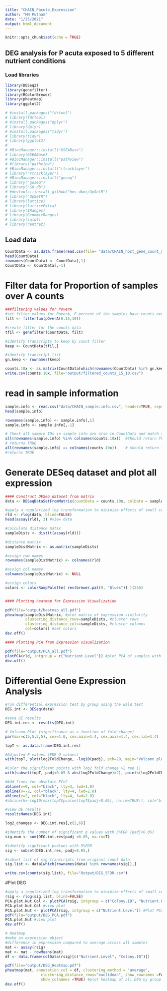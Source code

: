 ```yaml
---
title: "CHAIN_Pacuta_Expression"
author: "HM Putnam"
date: "1/25/2021"
output: html_document
---
```


```r
knitr::opts_chunk$set(echo = TRUE)
```

## DEG analysis for P acuta exposed to 5 different nutrient conditions

### Load libraries
```r

library(DESeq2)
library(genefilter)
library(RColorBrewer)
library(pheatmap)
library(ggplot2)

# #install.packages("fdrtool")
# library(fdrtool)
# #install.packages("dplyr")
# library(dplyr)
# #install.packages("tidyr")
# library(tidyr)
# library(ggplot2)
# 
# #BiocManager::install("GSEABase")
# library(GSEABase)
# #BiocManager::install("pathview")
# #library("pathview")
# #BiocManager::install("rtracklayer")
# library("rtracklayer")
# #BiocManager::install("goseq")
# library("goseq")
# library("GO.db")
# #devtools::install_github("hms-dbmi/UpSetR")
# library("UpSetR")
# library(lattice)
# library(latticeExtra)
# library(IRanges)
# library(GenomicRanges)
# library(sqldf)
# library(rentrez)

```

## Load data


```r
CountData <- as.data.frame(read.csv(file= "data/CHAIN_host_gene_count_matrix.csv", sep=",", header = TRUE))
head(CountData)
rownames(CountData) <- CountData[,1]
CountData <- CountData[,-1]

```
# Filter data for Proportion of samples over A counts
```r
###filtering values for PoverA
#set filter values for PoverA, P percent of the samples have counts over A
filt <- filterfun(pOverA(0.15,10))

#create filter for the counts data
tfil <- genefilter(CountData, filt)

#identify transcripts to keep by count filter
keep <- CountData[tfil,]

#identify transcript list
gn.keep <- rownames(keep)

counts.10x <- as.matrix(CountData[which(rownames(CountData) %in% gn.keep),])
write.csv(counts.10x, file="output/filtered_counts_15_10.csv")

```

# read in sample information
```r
sample.info <- read.csv("data/CHAIN_sample.info.csv", header=TRUE, sep=",")
head(sample.info)

rownames(sample.info) <- sample.info[,1]
sample.info <- sample.info[,-1]

# Check all sample IDs in sample info are also in CountData and match their orders
all(rownames(sample.info) %in% colnames(counts.10x))  #Should return TRUE
# returns TRUE
all(rownames(sample.info) == colnames(counts.10x))    # should return TRUE
#returns TRUE

```
# Generate DESeq dataset and plot all expression
```r
#### Construct DESeq dataset from matrix
data <- DESeqDataSetFromMatrix(countData = counts.10x, colData = sample.info, design = ~ Nutrient.Level) #create a DESeqDataSet object

#apply a regularized log transformation to minimize effects of small counts and normalize wrt library size
rld <- rlog(data, blind=FALSE)
head(assay(rld), 3) #view data

#calculate distance matix
sampleDists <- dist(t(assay(rld)))

#distance matrix
sampleDistMatrix <- as.matrix(sampleDists)

#assign row names
rownames(sampleDistMatrix) <- colnames(rld)

#assign col names
colnames(sampleDistMatrix) <- NULL

#assign colors
colors <- colorRampPalette( rev(brewer.pal(9, "Blues")) )(255)


#### Plotting heatmap for Expression Visualization

pdf(file="output/heatmap_all.pdf")
pheatmap(sampleDistMatrix, #plot matrix of expression similarity
         clustering_distance_rows=sampleDists, #cluster rows
         clustering_distance_cols=sampleDists, #cluster columns
         col=colors) #set colors
dev.off()

#### Plotting PCA from Expression visualization

pdf(file="output/PCA_all.pdf")
plotPCA(rld, intgroup = c("Nutrient.Level")) #plot PCA of samples with all data
dev.off()

```
# Differential Gene Expression Analysis
```r
#run differential expression test by group using the wald test
DEG.int <- DESeq(data)

#save DE results
DEG.int.res <- results(DEG.int)

# Volcano Plot (significance as a function of fold change)
par(mar=c(5,5,5,5), cex=1.0, cex.main=1.4, cex.axis=1.4, cex.lab=1.4)

topT <- as.data.frame(DEG.int.res)

#Adjusted P values (FDR Q values)
with(topT, plot(log2FoldChange, -log10(padj), pch=20, main="Volcano plot", cex=1.0, xlab=bquote(~Log[2]~fold~change), ylab=bquote(~-log[10]~Q~value (pajd))))

#Color the significant points with log2 fold change >2 red ()
with(subset(topT, padj<0.05 & abs(log2FoldChange)>2), points(log2FoldChange, -log10(padj), pch=20, col="red", cex=0.5))

#Add lines for absolute FC>2
abline(v=0, col="black", lty=3, lwd=1.0)
abline(v=-2, col="black", lty=4, lwd=2.0)
abline(v=2, col="black", lty=4, lwd=2.0)
#abline(h=-log10(max(topT$pvalue[topT$padj<0.05], na.rm=TRUE)), col="black", lty=4, lwd=2.0)

#view DE results
resultsNames(DEG.int)

log2_changes <- DEG.int.res[,c(2,6)]

#identify the number of significant p values with 5%FDR (padj<0.05)
sig.num <- sum(DEG.int.res$padj <0.05, na.rm=T)

#identify signficant pvalues with 5%FDR
sig <- subset(DEG.int.res, padj<0.05,)

#subset list of sig transcripts from original count data
sig.list <- data[which(rownames(data) %in% rownames(sig)),]

write.csv(counts(sig.list), file="Output/DEG_5FDR.csv")

```

#Plot DEG
```r
#apply a regularized log transformation to minimize effects of small counts and normalize wrt library size
rsig <- rlog(sig.list, blind=FALSE)
PCA.plot.Nut.Col <- plotPCA(rsig, intgroup = c("Colony.ID", "Nutrient.Level")) #Plot PCA of all samples for DEG only
PCA.plot.Nut.Col #view plot
PCA.plot.Nut <- plotPCA(rsig, intgroup = c("Nutrient.Level")) #Plot PCA of all samples for DEG only
pdf(file="output/DEG_PCA.pdf")
PCA.plot.Nut #view plot
dev.off()

# Heatmap 
#make an expression object
#difference in expression compared to average across all samples
mat <- assay(rsig)
mat <- mat - rowMeans(mat)
df <- data.frame(colData(rsig)[c("Nutrient.Level", "Colony.ID")])

pdf(file="output/DEG_Heatmap.pdf")
pheatmap(mat, annotation_col = df, clustering_method = "average",
                clustering_distance_rows="euclidean", show_rownames =FALSE, cluster_cols=TRUE,
                show_colnames =TRUE) #plot heatmap of all DEG by group
dev.off()

```